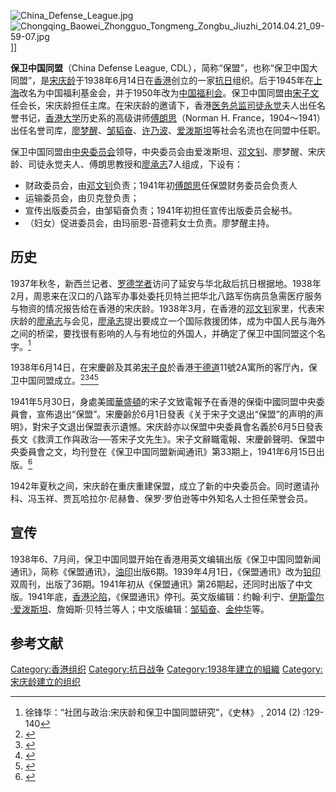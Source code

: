 {{distinguish|中国民权保障同盟}}

[[File:China_Defense_League.jpg|right]]
[[File:Chongqing_Baowei_Zhongguo_Tongmeng_Zongbu_Jiuzhi_2014.04.21_09-59-07.jpg|thumb]]]]

'''保卫中国同盟'''（China Defense League, CDL），简称“保盟”，也称“保卫中国大同盟”，是[[宋庆龄|宋庆龄]]于1938年6月14日在[[香港|香港]]创立的一家[[抗日|抗日]]组织。后于1945年在[[上海|上海]]改名为中国福利基金会，并于1950年改为[[中国福利会|中国福利会]]。保卫中国同盟由[[宋子文|宋子文]]任会长，宋庆龄担任主席。在宋庆龄的邀请下，香港[[医务卫生署|医务总监]][[司徒永觉|司徒永觉]]夫人{{tsl|en|Hilda Selwyn-Clarke|希尔达·沙尔文-克拉克}}出任名誉书记，[[香港大学|香港大学]]历史系的高级讲师[[诺曼·法兰士|傅朗思]]（Norman H. France，1904～1941）出任名誉司库，[[廖梦醒|廖梦醒]]、[[邹韬奋|邹韬奋]]、[[许乃波|许乃波]]、[[伊斯雷尔·爱泼斯坦|爱泼斯坦]]等社会名流也在同盟中任职。

保卫中国同盟由[[中央委员会|中央委员会]]领导，中央委员会由爱泼斯坦、[[邓文钊|邓文钊]]、廖梦醒、宋庆龄、司徒永觉夫人、傅朗思教授和[[廖承志|廖承志]]7人组成，下设有：
*财政委员会，由[[邓文钊|邓文钊]]负责；1941年初[[诺曼·法兰士|傅朗思]]任保盟财务委员会负责人
*运输委员会，由贝克登负责；
*宣传出版委员会，由邹韬奋负责；1941年初{{tsl|en|Hilda Selwyn-Clarke|希尔达·沙尔文-克拉克}}担任宣传出版委员会秘书。
*（妇女）促进委员会，由玛丽恩-苔德莉女士负责。廖梦醒主持。

== 历史 ==
1937年秋冬，新西兰记者、[[罗德奖学金|罗德学者]]{{tsl|en|James Munro Bertram|詹姆斯·贝特兰}}访问了延安与华北敌后抗日根据地。1938年2月，周恩来在汉口的八路军办事处委托贝特兰把华北八路军伤病员急需医疗服务与物资的情况报告给在香港的宋庆龄。1938年3月，在香港的[[邓文钊|邓文钊]]家里，代表宋庆龄的[[廖承志|廖承志]]与{{tsl|en|James Munro Bertram|詹姆斯·贝特兰}}会见，[[廖承志|廖承志]]提出要成立一个国际救援团体，成为中国人民与海外之间的桥梁，要找很有影响的人与有地位的外国人，并确定了保卫中国同盟这个名字。<ref>徐锋华：“社团与政治:宋庆龄和保卫中国同盟研究”，《史林》 , 2014 (2) :129-140</ref>

1938年6月14日，在宋慶齡及其弟[[宋子良|宋子良]]於香港[[干德道|干德道]]11號2A寓所的客厅內，保卫中国同盟成立。<ref>{{cite web|url=http://sswgw.org.cn/wcm.files/upload/CMSsszxw/202006/202006180955035.pdf|title=宋庆龄与国际友人： 爱泼斯坦 — 保卫中国同盟最年轻的中央委员|author=沈海平|publisher=上海市孙中山宋庆龄文物管理委员会|archive-url=https://web.archive.org/web/20200812185440/https://filebin.net/rjin17k0qtfwks5u/l.pdf?t=o2r0pa17|archive-date=2020-08-12|dead-url=no|accessdate=2020-08-12}}</ref><ref>{{cite web|url=http://paper.wenweipo.com/2019/09/29/XQ1909290003.htm|title=戲曲視窗：宋慶齡與梅蘭芳|publisher=文匯報|date=2019年9月29日|archive-url=https://web.archive.org/web/20200812134310/http://paper.wenweipo.com/2019/09/29/XQ1909290003.htm|archive-date=2020年8月12日|dead-url=no|accessdate=2020年8月12日}}</ref><ref>{{cite web|url=https://mingpaomonthly.com/mpm/wp-content/uploads/2017/01/1701BOOKB.pdf|title=「歷史名人在香港」系列　斯諾夫婦與香港|publisher=《明報月刊》2017年1月|date=2016年12月20日|archive-url=https://web.archive.org/web/20200812134727/https://mingpaomonthly.com/mpm/wp-content/uploads/2017/01/1701BOOKB.pdf|archive-date=2020年8月12日|dead-url=no|accessdate=2020年8月12日}}</ref><ref>{{cite web|url=http://cpc.people.com.cn/GB/85037/85038/7964629.html|title=宋庆龄与八路军和新四军|publisher=《人民政协报》|archive-url=https://web.archive.org/web/20200812190903/http://cpc.people.com.cn/GB/85037/85038/7964629.html|archive-date=2020-08-12|dead-url=no|accessdate=2020-08-12}}</ref>

1941年5月30日，身處美國[[华盛顿哥伦比亚特区|華盛頓]]的宋子文致電報予在香港的保衛中國同盟中央委員會，宣佈退出“保盟”。宋慶齡於6月1日發表《关于宋子文退出“保盟”的声明的声明》，對宋子文退出保盟表示遺憾。宋庆龄亦以保盟中央委員會名義於6月5日發表長文《救濟工作與政治──答宋子文先生》。宋子文辭職電報、宋慶齡聲明、保盟中央委員會之文，均刊登在《保卫中国同盟新闻通讯》第33期上，1941年6月15日出版。<ref>{{cite web|url=https://www.chinatimes.com/newspapers/20131102001167-260513|title=兩岸史話 — 宋子文與他的時代|publisher=中時新聞報|date=2013年11月2日|archive-url=https://web.archive.org/web/20200812191045/https://www.chinatimes.com/newspapers/20131102001167-260513?chdtv|archive-date=2020年8月12日|dead-url=no|accessdate=2020年8月12日}}</ref>

1942年夏秋之间，宋庆龄在重庆重建保盟，成立了新的中央委员会。同时邀请孙科、冯玉祥、贾瓦哈拉尔·尼赫鲁、保罗·罗伯逊等中外知名人士担任荣誉会员。

== 宣传 ==
1938年6、7月间，保卫中国同盟开始在香港用英文编辑出版《保卫中国同盟新闻通讯》，简称《保盟通讯》，[[油印|油印]]出版6期。1939年4月1日，《保盟通讯》改为[[铅印|铅印]]双周刊，出版了36期。1941年初从《保盟通讯》第26期起，还同时出版了中文版。1941年底，[[香港沦陷|香港沦陷]]，《保盟通讯》停刊。英文版编辑：约翰·利宁、[[伊斯雷尔·爱泼斯坦|伊斯雷尔·爱泼斯坦]]、詹姆斯·贝特兰等人；中文版编辑：[[邹韬奋|邹韬奋]]、[[金仲华|金仲华]]等。

== 参考文献 ==
{{reflist}}

[[Category:香港组织|Category:香港组织]]
[[Category:抗日战争|Category:抗日战争]]
[[Category:1938年建立的組織|Category:1938年建立的組織]]
[[Category:宋庆龄建立的组织|Category:宋庆龄建立的组织]]